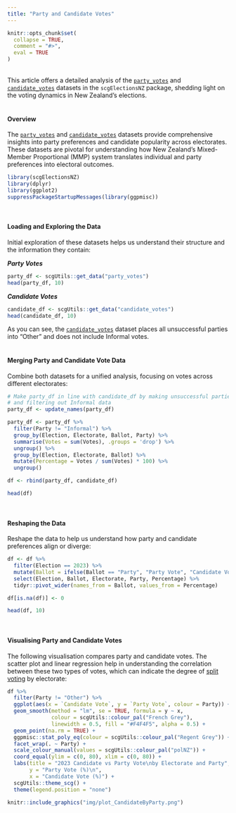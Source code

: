 ```yaml
---
title: "Party and Candidate Votes"
---
```

```{=html}
<style>
  .content p {
    margin-top: 30px !important;
  }

  details {
    margin-bottom: 40px;
  }
</style>
```
```r
knitr::opts_chunk$set(
  collapse = TRUE,
  comment = "#>",
  eval = TRUE
)
```
<br>
This article offers a detailed analysis of the [`party_votes`](https://sarahcgall.github.io/scgElectionsNZ/reference/party_votes.html) and [`candidate_votes`](https://sarahcgall.github.io/scgElectionsNZ/reference/candidate_votes.html) datasets in the `scgElectionsNZ` package, shedding light on the voting dynamics in New Zealand's elections.
<br>
<br>

#### Overview
The [`party_votes`](https://sarahcgall.github.io/scgElectionsNZ/reference/party_votes.html) and [`candidate_votes`](https://sarahcgall.github.io/scgElectionsNZ/reference/candidate_votes.html) datasets provide comprehensive insights into party preferences and candidate popularity across electorates. These datasets are pivotal for understanding how New Zealand's Mixed-Member Proportional (MMP) system translates individual and party preferences into electoral outcomes.
```r
library(scgElectionsNZ)
library(dplyr)
library(ggplot2)
suppressPackageStartupMessages(library(ggpmisc))
```
<br>

#### Loading and Exploring the Data
Initial exploration of these datasets helps us understand their structure and the information they contain:

***Party Votes***
```r
party_df <- scgUtils::get_data("party_votes")
head(party_df, 10)
```

***Candidate Votes***
```r
candidate_df <- scgUtils::get_data("candidate_votes")
head(candidate_df, 10)
```
As you can see, the [`candidate_votes`](https://sarahcgall.github.io/scgElectionsNZ/reference/candidate_votes.html) dataset places all unsuccessful parties into "Other" and does not include Informal votes.
<br>
<br>

#### Merging Party and Candidate Vote Data
Combine both datasets for a unified analysis, focusing on votes across different electorates:
```r
# Make party_df in line with candidate_df by making unsuccessful parties "Other"
# and filtering out Informal data
party_df <- update_names(party_df)

party_df <- party_df %>%
  filter(Party != "Informal") %>%
  group_by(Election, Electorate, Ballot, Party) %>%
  summarise(Votes = sum(Votes), .groups = 'drop') %>%
  ungroup() %>%
  group_by(Election, Electorate, Ballot) %>%
  mutate(Percentage = Votes / sum(Votes) * 100) %>%
  ungroup()

df <- rbind(party_df, candidate_df)

head(df)
```
<br>

#### Reshaping the Data
Reshape the data to help us understand how party and candidate preferences align or diverge:
```r
df <- df %>%
  filter(Election == 2023) %>%
  mutate(Ballot = ifelse(Ballot == "Party", "Party Vote", "Candidate Vote")) %>%
  select(Election, Ballot, Electorate, Party, Percentage) %>%
  tidyr::pivot_wider(names_from = Ballot, values_from = Percentage)

df[is.na(df)] <- 0

head(df, 10)
```
<br>

#### Visualising Party and Candidate Votes
The following visualisation compares party and candidate votes. The scatter plot and linear regression help in understanding the correlation between these two types of votes, which can indicate the degree of [split voting](https://sarahcgall.github.io/scgElectionsNZ/articles/split-voting.html) by electorate:
```r
df %>%
  filter(Party != "Other") %>%
  ggplot(aes(x = `Candidate Vote`, y = `Party Vote`, colour = Party)) +
  geom_smooth(method = "lm", se = TRUE, formula = y ~ x,
              colour = scgUtils::colour_pal("French Grey"),
              linewidth = 0.5, fill = "#F4F4F5", alpha = 0.5) +
  geom_point(na.rm = TRUE) +
  ggpmisc::stat_poly_eq(colour = scgUtils::colour_pal("Regent Grey")) +
  facet_wrap(. ~ Party) +
  scale_colour_manual(values = scgUtils::colour_pal("polNZ")) +
  coord_equal(ylim = c(0, 80), xlim = c(0, 80)) +
  labs(title = "2023 Candidate vs Party Vote\nby Electorate and Party",
       y = "Party Vote (%)\n",
       x = "Candidate Vote (%)") +
  scgUtils::theme_scg() +
  theme(legend.position = "none")
```
```r
knitr::include_graphics("img/plot_CandidateByParty.png")
```
